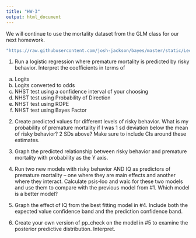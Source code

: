```yaml
---
title: "HW-3"
output: html_document
---
```


We will continue to use the mortality dataset from the GLM class for our next homework. 

```r
"https://raw.githubusercontent.com/josh-jackson/bayes/master/static/Lectures/mortality.csv"
```


1. Run a logistic regression where premature mortality is predicted by risky behavior. Interpret the coefficients in terms of 

a. Logits
b. Logits converted to odds
c. NHST test using a confidence interval of your choosing
d. NHST test using Probability of Direction
e. NHST test using ROPE
f. NHST test using Bayes Factor

2.  Create predicted values for different levels of risky behavior. What is my probability of premature mortality if I was 1 sd deviation below the mean of risky behavior? 2 SDs above? Make sure to include CIs around these estimates. 

3. Graph the predicted relationship between risky behavior and premature mortality with probability as the Y axis.

4. Run two new models with risky behavior AND IQ as predictors of premature mortality -- one where they are main effects and another where they interact. Calculate psis-loo and waic for these two models and use them to compare with the previous model from #1. Which model is a better model? 

5. Graph the effect of IQ from the best fitting model in #4. Include both the expected value confidence band and the prediction confidence band.

6. Create your own version of pp_check on the model in #5 to examine the posterior predictive distribution. Interpret. 
